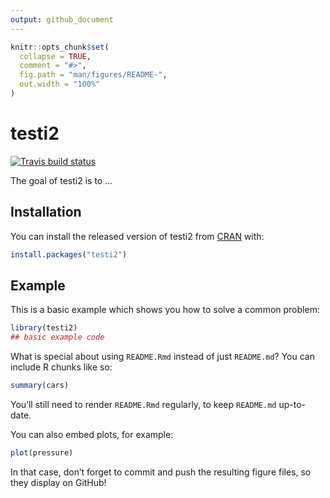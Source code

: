 ```yaml
---
output: github_document
---
```


<!-- README.md is generated from README.Rmd. Please edit that file -->

```r
knitr::opts_chunk$set(
  collapse = TRUE,
  comment = "#>",
  fig.path = "man/figures/README-",
  out.width = "100%"
)
```

# testi2

<!-- badges: start -->
[![Travis build status](https://travis-ci.org/kaloytyn/testi2.svg?branch=master&status=passed)](https://travis-ci.com/kaloytyn/testi2)
<!-- badges: end -->

The goal of testi2 is to ...

## Installation

You can install the released version of testi2 from [CRAN](https://CRAN.R-project.org) with:

``` r
install.packages("testi2")
```

## Example

This is a basic example which shows you how to solve a common problem:

```r
library(testi2)
## basic example code
```

What is special about using `README.Rmd` instead of just `README.md`? You can include R chunks like so:

```r
summary(cars)
```

You'll still need to render `README.Rmd` regularly, to keep `README.md` up-to-date.

You can also embed plots, for example:

```r
plot(pressure)
```

In that case, don't forget to commit and push the resulting figure files, so they display on GitHub!
